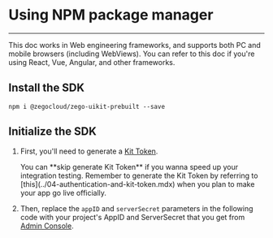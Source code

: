 # Using NPM package manager

- - -

This doc works in Web engineering frameworks, and supports both PC and mobile browsers (including WebViews).
You can refer to this doc if you're using React, Vue, Angular, and other frameworks.


## Install the SDK

```shell
npm i @zegocloud/zego-uikit-prebuilt --save
```


## Initialize the SDK


1. First, you'll need to generate a [Kit Token](../04-authentication-and-kit-token.mdx). 

    <Note title="Note">
    You can **skip generate Kit Token** if you wanna speed up your integration testing. Remember to generate the Kit Token by referring to [this](../04-authentication-and-kit-token.mdx) when you plan to make your app go live officially.
    </Note>

2. Then, replace the `appID` and `serverSecret` parameters in the following code with your project's AppID and ServerSecret that you get from [Admin Console](https://console.zegocloud.com/project). 